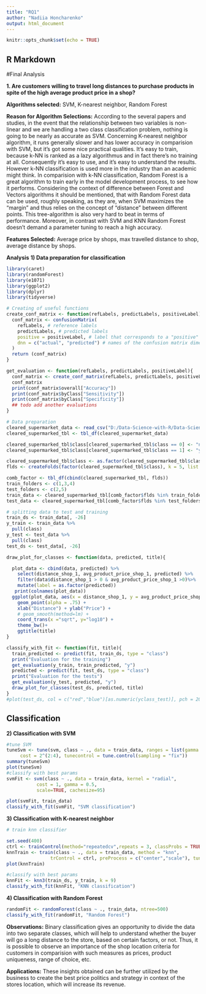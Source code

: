 ```yaml
---
title: "RQ1"
author: "Nadiia Honcharenko"
output: html_document
---
```


```r
knitr::opts_chunk$set(echo = TRUE)
```

## R Markdown



#Final Analysis

__1. Are customers willing to travel long distances to purchase products in spite of the high average product price in a shop?__ <br />
  
  __Algorithms selected:__ SVM, K-nearest neighbor, Random Forest

__Reason for Algorithm Selections:__ According to the several papers and studies, in the event that the relationship between two variables is non-linear and we are handling a two class classification problem,  nothing is going to be nearly as accurate as SVM. Concerning K-nearest neighbor algorithm, it runs generally slower and has lower accuracy in comparision with SVM, but it’s got some nice practical qualities. It’s easy to train, because k-NN is ranked as a lazy algorithmus and in fact there’s no training at all. Consequently it's easy to use, and it’s easy to understand the results. However k-NN classification is used more in the industry than an academic might think. In comparision with k-NN classification, Random Forest is a great algorithm to train early in the model development process, to see how it performs. Considering the context of difference between Forest and Vectors algorithms it should be mentioned, that with Random Forest data can be used, roughly speaking, as they are, when SVM maximizes the "margin" and thus relies on the concept of "distance" between different points. This tree-algorithm is also very hard to beat in terms of performance. Moreover, in contrast with SVM and KNN Random Forest doesn't demand a parameter tuning to reach a high accuracy. 

__Features Selected:__ Average price by shops, max travelled distance to shop, average distance by shops.

__Analysis__
__1) Data preparation for classification__
```r
library(caret)
library(randomForest)
library(e1071)
library(ggplot2)
library(dplyr)
library(tidyverse)

# Creating of useful functions
create_conf_matrix <- function(refLabels, predictLabels, positiveLabel){
  conf_matrix <- confusionMatrix(
    refLabels, # reference labels
    predictLabels, # predicted labels
    positive = positiveLabel, # label that corresponds to a "positive" results (optional)
    dnn = c("actual", "predicted") # names of the confusion matrix dimensions  (optional)
  )
  return (conf_matrix)
}

get_evaluation <- function(refLabels, predictLabels, positiveLabel){
  conf_matrix <- create_conf_matrix(refLabels, predictLabels, positiveLabel)
  conf_matrix
  print(conf_matrix$overall["Accuracy"])
  print(conf_matrix$byClass["Sensitivity"])
  print(conf_matrix$byClass["Specificity"])
  ## todo add another evaluations
}

# Data preparation
cleared_supermarket_data <- read_csv("D:/Data-Science-with-R/Data-Science-with-R/Input Dataset/Cleaned Dataset/Supermarket_Data_Classification.csv")
cleared_supermarked_tbl <- tbl_df(cleared_supermarket_data)

cleared_supermarked_tbl$class[cleared_supermarked_tbl$class == 0] <- "n"
cleared_supermarked_tbl$class[cleared_supermarked_tbl$class == 1] <- "y"

cleared_supermarked_tbl$class <- as.factor(cleared_supermarked_tbl$class)
flds <- createFolds(factor(cleared_supermarked_tbl$class), k = 5, list = FALSE, returnTrain = TRUE)

comb_factor <- tbl_df(cbind(cleared_supermarked_tbl, flds))
train_folders <- c(1,3,4)
test_folders <- c(2,5)
train_data <- cleared_supermarked_tbl[comb_factor$flds %in% train_folders,]
test_data <- cleared_supermarked_tbl[comb_factor$flds %in% test_folders,]

# splitting data to test and training
train_ds <- train_data[, -26]
y_train <- train_data %>% 
  pull(class)
y_test <- test_data %>% 
  pull(class)
test_ds <- test_data[, -26]

draw_plot_for_classes <- function(data, predicted, title){

  plot_data <- cbind(data, predicted) %>%
    select(distance_shop_1, avg_product_price_shop_1, predicted) %>% 
    filter(data$distance_shop_1 > 0 & avg_product_price_shop_1 >0)%>%
    mutate(label = as.factor(predicted))
   print(colnames(plot_data))
  ggplot(plot_data, aes(x = distance_shop_1, y = avg_product_price_shop_1, color = label)) +
    geom_point(alpha = .75) +
    xlab("Distance") + ylab("Price") +
    # geom_smooth(method=lm) +
    coord_trans(x ="sqrt", y="log10") +
    theme_bw()+
    ggtitle(title)
}

classify_with_fit <- function(fit, title){
  train_predicted <- predict(fit, train_ds, type = "class")
  print("Evaluation for the training")
  get_evaluation(y_train, train_predicted, "y")
  predicted <- predict(fit, test_ds, type = "class")
  print("Evaluation for the tests")
  get_evaluation(y_test, predicted, "y")
  draw_plot_for_classes(test_ds, predicted, title)
}
#plot(test_ds, col = c("red","blue")[as.numeric(yclass_test)], pch = 20, cex = 1.3)
```
## Classification

__2) Classification with SVM __

```r
#tune SVM
tuneSvm <- tune(svm, class ~ ., data = train_data, ranges = list(gamma = 2^(-1:1)),
     cost = 2^(2:4), tunecontrol = tune.control(sampling = "fix"))
summary(tuneSvm)
plot(tuneSvm)
#classify with best params
svmFit <- svm(class ~ ., data = train_data, kernel = "radial", 
           cost = 1, gamma = 0.5,
           scale=TRUE, cachesize=95)

plot(svmFit, train_data)
classify_with_fit(svmFit, "SVM classification")
```

__3) Classification with K-nearest neighbor __

```r
# train knn classifier

set.seed(400)
ctrl <- trainControl(method="repeatedcv",repeats = 3, classProbs = TRUE) #,classProbs=TRUE,summaryFunction = twoClassSummary)
knnTrain <- train(class ~ ., data = train_data, method = "knn", 
                trControl = ctrl, preProcess = c("center","scale"), tuneLength = 20)
plot(knnTrain)

#classify with best params
knnFit <- knn3(train_ds, y_train, k = 9)
classify_with_fit(knnFit, "KNN classification")
```

__4) Classification with Random Forest __

```r
randomFit <- randomForest(class ~ ., train_data, ntree=500)
classify_with_fit(randomFit, "Random Forest")
```
__Observations:__
Binary classification gives an opportunity to divide the data into two separate classes, which will help to understand whether the buyer will go a long distance to the store, based on certain factors, or not. Thus, it is possible to observe an importance of the shop location criteria for customers in comparision with such measures as prices, product uniqueness, range of choice, etc.

__Applications:__ These insights obtained can be further utilized by the business to create the best price politics and strategy in context of the stores location, which will increase its revenue.


